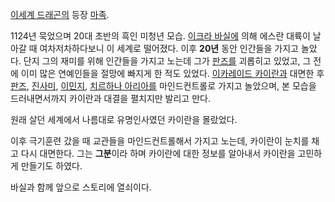 [[이세계 드래곤]]의 등장 [[마족]].

1124년 묵었으며 20대 초반의 흑인 미청년 모습. [[이크라 바실]]에 의해 에스란 대륙이 날아갈 때 여차저차하다보니 이 세계로 떨어졌다. 이후 '''20년''' 동안 인간들을 가지고 놀았다. 단지 그의 재미를 위해 인간들을 가지고 노는데 그가 [[판즈]]를 괴롭히고 있었고, 그 전에 이미 많은 연예인들을 절망에 빠지게 한 적도 있었다. [[이카레이드 카이란]]과 대면한 후 [[판즈]], [[진사미]], [[이민지]], [[치르하나 아리아]]를 마인드컨트롤로 가지고 놀았으며, 본 모습을 드러내면서까지 카이란과 대결을 펼치지만 발리고 만다.

원래 살던 세계에서 나름대로 유명인사였던 카이란을 몰랐었다.

이후 극기훈련 갔을 때 교관들을 마인드컨트롤해서 가지고 노는데, 카이란이 눈치를 채고 다시 대면한다. 그는 '''그분'''이라 하며 카이란에 대한 정보를 알아내서 카이란을 고민하게 만들기도 하였다.

바실과 함께 앞으로 스토리에 열쇠이다.
